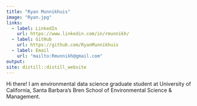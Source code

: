 ```yaml
---
title: "Ryan Munnikhuis"
image: "Ryan.jpg"
links:
  - label: LinkedIn
    url: https://www.linkedin.com/in/rmunnikh/
  - label: GitHub
    url: https://github.com/RyanMunnikhuis
  - label: Email
    url: "mailto:Rmunnikh@gmail.com"
output:
site: distill::distill_website
---
```

 
Hi there! I am environmental data science graduate student at University of California, Santa Barbara's Bren School of Environmental Science & Management.
